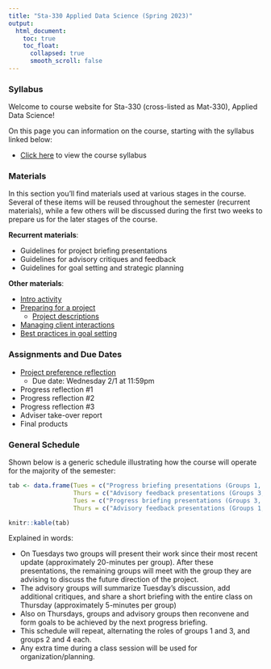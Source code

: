 ```yaml
---
title: "Sta-330 Applied Data Science (Spring 2023)"
output:
  html_document:
    toc: true
    toc_float:
      collapsed: true
      smooth_scroll: false
---
```


### Syllabus

Welcome to course website for Sta-330 (cross-listed as Mat-330), Applied Data Science!

On this page you can information on the course, starting with the syllabus linked below:

- [Click here](syllabus330s23.html) to view the course syllabus

### Materials

In this section you'll find materials used at various stages in the course. Several of these items will be reused throughout the semester (recurrent materials), while a few others will be discussed during the first two weeks to prepare us for the later stages of the course.

**Recurrent materials**:

- Guidelines for project briefing presentations
- Guidelines for advisory critiques and feedback
- Guidelines for goal setting and strategic planning

**Other materials**:

- [Intro activity](s330s23/intro.html)
- [Preparing for a project](s330s23/prep.pdf)
    - [Project descriptions](s330s23/projects.html)
- [Managing client interactions](s330s23/client.pdf)
- [Best practices in goal setting](s330s23/goals.html)

### Assignments and Due Dates

- [Project preference reflection](s330s23/pref_reflection.html)
   - Due date: Wednesday 2/1 at 11:59pm
- Progress reflection #1
- Progress reflection #2
- Progress reflection #3
- Adviser take-over report
- Final products

### General Schedule

Shown below is a generic schedule illustrating how the course will operate for the majority of the semester:

```r
tab <- data.frame(Tues = c("Progress briefing presentations (Groups 1, 2)", "General questions/comments", "Advisory meetings (Groups 1+3, 2+4)"),
                  Thurs = c("Advisory feedback presentations (Groups 3, 4)", "Goal setting/critique (Groups 1+3, 2+4)", "Time to work/organize"),
                  Tues = c("Progress briefing presentations (Groups 3, 4)", "General questions/comments", "Advisory meetings (Groups 1+3, 2+4)"),
                  Thurs = c("Advisory feedback presentations (Groups 1, 2)", "Goal setting/critique (Groups 1+3, 2+4)", "Time to work/organize"))

knitr::kable(tab)
```

Explained in words:

- On Tuesdays two groups will present their work since their most recent update (approximately 20-minutes per group). After these presentations, the remaining groups will meet with the group they are advising to discuss the future direction of the project. 
- The advisory groups will summarize Tuesday's discussion, add additional critiques, and share a short briefing with the entire class on Thursday (approximately 5-minutes per group) 
- Also on Thursdays, groups and advisory groups then reconvene and form goals to be achieved by the next progress briefing. 
- This schedule will repeat, alternating the roles of groups 1 and 3, and groups 2 and 4 each. 
- Any extra time during a class session will be used for organization/planning.